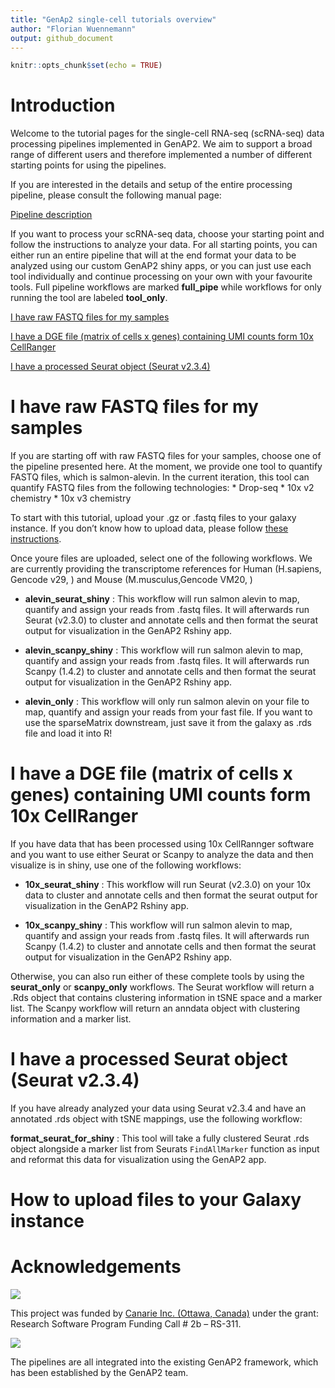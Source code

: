 ```yaml
---
title: "GenAp2 single-cell tutorials overview"
author: "Florian Wuennemann"
output: github_document
---
```


```r
knitr::opts_chunk$set(echo = TRUE)
```

# Introduction

Welcome to the tutorial pages for the single-cell RNA-seq (scRNA-seq) data processing pipelines implemented in GenAP2. We aim to support a broad range of different users and therefore implemented a number of different starting points for using the pipelines.

If you are interested in the details and setup of the entire processing pipeline, please consult the following manual page:

[Pipeline description](./pipeline_description.md)

If you want to process your scRNA-seq data, choose your starting point and follow the instructions to analyze your data. For all starting points, you can either run an entire pipeline that will at the end format your data to be analyzed using our custom GenAP2 shiny apps, or you can just use each tool individually and continue processing on your own with your favourite tools. Full pipeline workflows are marked **full_pipe** while workflows for only running the tool are labeled **tool_only**.

[I have raw FASTQ files for my samples](#part1)

[I have a DGE file (matrix of cells x genes) containing UMI counts form 10x CellRanger](#part2)

[I have a processed Seurat object (Seurat v2.3.4)](#part3)

<a id="part1"></a>

# I have raw FASTQ files for my samples 

If you are starting off with raw FASTQ files for your samples, choose one of the pipeline presented here. At the moment, we provide one tool to quantify FASTQ files, which is salmon-alevin. In the current iteration, this tool can quantify FASTQ files from the following technologies:
* Drop-seq
* 10x v2 chemistry
* 10x v3 chemistry 

To start with this tutorial, upload your .gz or .fastq files to your galaxy instance. If you don't know how to upload data, please follow [these instructions](#Upload_files). 

Once youre files are uploaded, select one of the following workflows. We are currently providing the transcriptome references for Human (H.sapiens, Gencode v29, ) and Mouse (M.musculus,Gencode VM20, )

* **alevin_seurat_shiny** : This workflow will run salmon alevin to map, quantify and assign your reads from .fastq files. It will afterwards run Seurat (v2.3.0) to cluster and annotate cells and then format the seurat output for visualization in the GenAP2 Rshiny app.

* **alevin_scanpy_shiny** : This workflow will run salmon alevin to map, quantify and assign your reads from .fastq files. It will afterwards run Scanpy (1.4.2) to cluster and annotate cells and then format the seurat output for visualization in the GenAP2 Rshiny app.

* **alevin_only** : This workflow will only run salmon alevin on your file to map, quantify and assign your reads from your fast file. If you want to use the sparseMatrix downstream, just save it from the galaxy as .rds file and load it into R!

<a id="part2"></a>

# I have a DGE file (matrix of cells x genes) containing UMI counts form 10x CellRanger {#part2}

If you have data that has been processed using 10x CellRannger software and you want to use either Seurat or Scanpy to analyze the data and then visualize is in shiny, use one of the following workflows:

* **10x_seurat_shiny** : This workflow will run Seurat (v2.3.0) on your 10x data to cluster and annotate cells and then format the seurat output for visualization in the GenAP2 Rshiny app.

* **10x_scanpy_shiny** : This workflow will run salmon alevin to map, quantify and assign your reads from .fastq files. It will afterwards run Scanpy (1.4.2) to cluster and annotate cells and then format the seurat output for visualization in the GenAP2 Rshiny app.

Otherwise, you can also run either of these complete tools by using the **seurat_only** or **scanpy_only** workflows. The Seurat workflow will return a .Rds object that contains clustering information in tSNE space and a marker list. The Scanpy workflow will return an anndata object with clustering information and a marker list.

<a id="part3"></a>

# I have a processed Seurat object (Seurat v2.3.4) {#part3}

If you have already analyzed your data using Seurat v2.3.4 and have an annotated .rds object with tSNE mappings, use the following workflow:

**format_seurat_for_shiny** : This tool will take  a fully clustered Seurat .rds object alongside a marker list from Seurats `FindAllMarker` function as input and reformat this data for visualization using the GenAP2 app.

<a id="Upload_files"></a>

# How to upload files to your Galaxy instance

# Acknowledgements

 ![](../www/canarie-logo.png) 
 
This project was funded by [Canarie Inc. (Ottawa, Canada)](https://www.canarie.ca/) under the grant: Research Software Program Funding Call # 2b – RS-311.

 ![](../www/genap_logo.png) 

The pipelines are all integrated into the existing GenAP2 framework, which has been established by the GenAP2 team.
